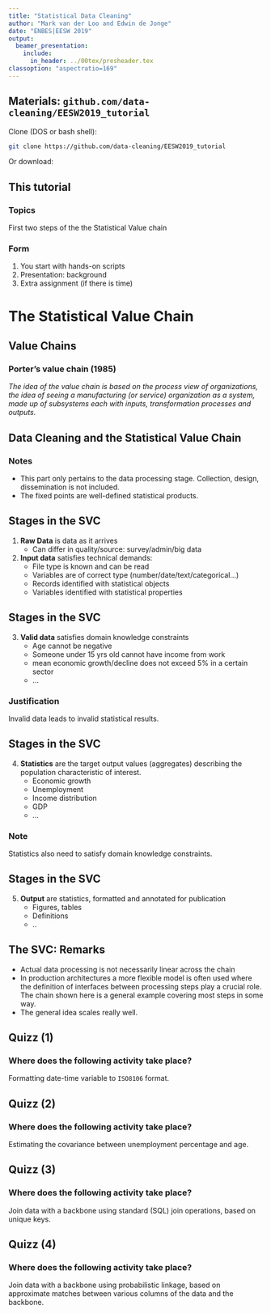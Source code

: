```yaml
---
title: "Statistical Data Cleaning"
author: "Mark van der Loo and Edwin de Jonge"
date: "ENBES|EESW 2019"
output: 
  beamer_presentation:
    include:
      in_header: ../00tex/presheader.tex
classoption: "aspectratio=169"
---
```


## Materials: `github.com/data-cleaning/EESW2019_tutorial`

Clone (DOS or bash shell):
```bash
git clone https://github.com/data-cleaning/EESW2019_tutorial
```
Or download:
\begin{picture}(0,0)
\put(200,-75){\includegraphics[height=35mm]{fig/github.png}}
\end{picture}


## This tutorial


### Topics

First two steps of the the Statistical Value chain

### Form

1. You start with hands-on scripts
2. Presentation: background
3. Extra assignment (if there is time)


# The Statistical Value Chain

## Value Chains

### Porter's value chain (1985)

_The idea of the value chain is based on the process view of organizations, the idea of seeing a manufacturing (or service) organization as a system, made up of subsystems each with inputs, transformation processes and outputs._


## Data Cleaning and the Statistical Value Chain

\begin{center}
\includegraphics[]{fig/valuechain.pdf}
\end{center}

### Notes

- This part only pertains to the data processing stage. Collection, design,
dissemination is not included.
- The fixed points are well-defined statistical products.


## Stages in the SVC

1. **Raw Data** is data as it arrives
    - Can differ in quality/source: survey/admin/big data
2. **Input data** satisfies technical demands:
    - File type is known and can be read
    - Variables are of correct type (number/date/text/categorical$...$)
    - Records identified with statistical objects
    - Variables identified with statistical properties


## Stages in the SVC

3. **Valid data** satisfies domain knowledge constraints
    - Age cannot be negative
    - Someone under 15 yrs old cannot have income from work
    - mean economic growth/decline does not exceed 5\% in a certain sector
    - $...$
    
### Justification

Invalid data leads to invalid statistical results.


## Stages in the SVC

4. **Statistics** are the target output values (aggregates) describing the population
characteristic of interest.
    - Economic growth
    - Unemployment
    - Income distribution
    - GDP
    - $\ldots$

### Note

Statistics also need to satisfy domain knowledge constraints.


## Stages in the SVC

5. **Output** are statistics, formatted and annotated for publication
    - Figures, tables
    - Definitions
    - $..$


## The SVC: Remarks

- Actual data processing is not necessarily linear across the chain
- In production architectures a more flexible model is often used where
the definition of interfaces between processing steps play a crucial role.
The chain shown here is a general example covering most steps in some way.
- The general idea scales really well.



## Quizz (1)

\begin{center}
\includegraphics[height=2.5cm]{fig/valuechain.pdf}
\end{center}

### Where does the following activity take place?

Formatting date-time variable to `ISO8106` format.

## Quizz (2)

\begin{center}
\includegraphics[height=2.5cm]{fig/valuechain.pdf}
\end{center}

### Where does the following activity take place?

Estimating the covariance between unemployment percentage and age. 



## Quizz (3)

\begin{center}
\includegraphics[height=2.5cm]{fig/valuechain.pdf}
\end{center}

### Where does the following activity take place?

Join data with a backbone using standard (SQL) join operations,
based on unique keys.


## Quizz (4)

\begin{center}
\includegraphics[height=2.5cm]{fig/valuechain.pdf}
\end{center}

### Where does the following activity take place?

Join data with a backbone using probabilistic 
linkage, based on approximate matches between various
columns of the data and the backbone.





